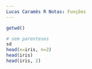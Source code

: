 ```yaml
---
Lucas Caramês R Notas: Funções
---
```


```r
getwd()

# sem parenteses
sd
head(x=iris, n=2)
head(iris)
head(iris, 2)





```

